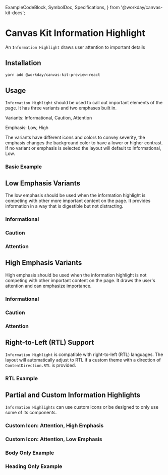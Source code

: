   ExampleCodeBlock,
  SymbolDoc,
  Specifications,
} from '@workday/canvas-kit-docs';


<Meta of={InformationHighlight} />

# Canvas Kit Information Highlight

An `Information Highlight` draws user attention to important details

## Installation

```sh
yarn add @workday/canvas-kit-preview-react
```

## Usage
`Information Highlight` should be used to call out important elements of the page. It has three variants and two emphases
built in.

Variants: Informational, Caution, Attention

Emphasis: Low, High

The variants have different icons and colors to convey severity, the emphasis changes the background color to have a
lower or higher contrast. If no variant or emphasis is selected the layout will default to Informational, Low.

### Basic Example
<ExampleCodeBlock code={Basic} />


## Low Emphasis Variants

The low emphasis should be used when the information highlight is competing with other more important content on the page.
It provides information in a way that is digestible but not distracting.

### Informational
<ExampleCodeBlock code={Informational} />

### Caution
<ExampleCodeBlock code={Caution} />

### Attention
<ExampleCodeBlock code={Attention} />

## High Emphasis Variants

High emphasis should be used when the information highlight is not competing with other important content on the page.
It draws the user's attention and can emphasize importance.

### Informational
<ExampleCodeBlock code={InformationalHigh} />

### Caution
<ExampleCodeBlock code={CautionHigh} />

### Attention
<ExampleCodeBlock code={AttentionHigh} />

## Right-to-Left (RTL) Support

`Information Highlight` is compatible with right-to-left (RTL) languages. The layout will automatically adjust to RTL
if a custom theme with a direction of `ContentDirection.RTL` is provided.

### RTL Example
<ExampleCodeBlock code={RTL} />

## Partial and Custom Information Highlights

`Information Highlights` can use custom icons or be designed to only use some of its components.

### Custom Icon: Attention, High Emphasis
<ExampleCodeBlock code={IconAttentionHigh} />

### Custom Icon: Attention, Low Emphasis
<ExampleCodeBlock code={IconAttentionLow} />

### Body Only Example
<ExampleCodeBlock code={Body} />

### Heading Only Example
<ExampleCodeBlock code={Heading} />






